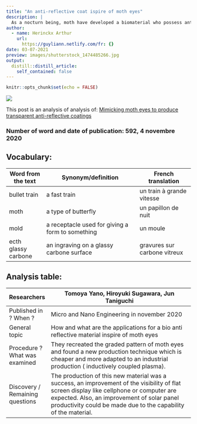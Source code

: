 ```yaml
---
title: "An anti-reflective coat ispire of moth eyes"
description: |
  As a nocturn being, moth have developed a biomaterial who possess anti-reflective capability, this ability has interested scientist for the potential benefices which will help improve our technologie. 
author:
  - name: Herinckx Arthur
    url:
      https://guyliann.netlify.com/fr: {}
date: 03-07-2021
preview: images/shutterstock_1474485266.jpg
output:
  distill::distill_article:
    self_contained: false
---
```


```r
knitr::opts_chunk$set(echo = FALSE)
```

![](images/moth.jpg)

This post is an analysis of analysis of: [Mimicking moth eyes to produce transparent anti-reflective coatings](https://www.sciencedaily.com/releases/2020/11/201104150014.htm)

### Number of word and date of publication: 592, 4 novembre 2020

## Vocabulary:
| Word from the text  | Synonym/definition                               | French translation           |
| ------------------- | ------------------------------------------------ | ---------------------------- |
| bullet train        | a fast train                                     | un train à grande vitesse    |
| moth                | a type of butterfly                              | un papillon de nuit          |
| mold                | a receptacle used for giving a form to something | un moule                     |
| ecth glassy carbone | an ingraving on a glassy carbone surface         | gravures sur carbone vitreux |

## Analysis table:
| Researchers                      | Tomoya Yano, Hiroyuki Sugawara, Jun Taniguchi                                                                                                                                                                                                             |
| -------------------------------- | --------------------------------------------------------------------------------------------------------------------------------------------------------------------------------------------------------------------------------------------------------- |
| Published in ? When ?            | Micro and Nano Engineering in november 2020                                                                                                                                                                                                               |
| General topic                    | How and what are the applications for a bio anti reflective material inspire of moth eyes                                                                                                                                                                 |
| Procedure ?  What was examined   | They recreated the graded pattern of moth eyes and found a new production technique which is cheaper and more adapted to an industrial production ( inductively coupled plasma).                                                                          |
|  Discovery / Remaining questions | The production of this new material was a success, an improvement of the visibility of flat screen display like cellphone or computer are expected. Also, an improvement of solar panel productivity could be made due to the capability of the material. |
